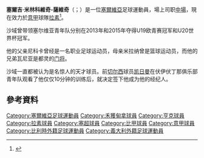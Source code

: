 {{noteTA
|G1=Football
|G2=uefa
|G3=意甲
|T=zh-hans:塞尔吉·米林科维奇-萨维奇;zh-hk:沙治·米連高域-沙域;zh-tw:塞爾吉·米林科維奇-薩維奇;
|1=zh-hans:塞尔吉;zh-hk:沙治;zh-tw:塞爾吉;
|2=zh-hans:米林科维奇-萨维奇;zh-hk:米連高域-沙域;zh-tw:米林科維奇-薩維奇;
|3=zh-hans:萨维奇;zh-hk:沙域;zh-tw:薩維奇;
|4=zh-hans:伏伊伏丁那;zh-hk:禾獲甸拿;zh-tw:佛伊弗迪納;
}}
{{Infobox football biography
| name = 塞爾吉·米林科維奇-薩維奇<br>Sergej Milinković-Savić
| image = Milinković-Savić 2018.jpg
| caption = 
| fullname = Sergej Milinković-Savić
| birth_date = {{Birth date and age|1995|02|27|df=y}}
| birth_place = [[西班牙|西班牙]][[萊里達|萊里達]]
| height = 1.92m
| position = [[中場|中場]]
| currentclub = [[拉素體育會|拉素]]
| clubnumber = 21
| youthyears1 = 
| youthclubs1 = [[格拉茨AK|格拉茨AK]]
| youthyears2 = 2006–2013
| youthclubs2 = [[伏伊伏丁那足球俱乐部|伏伊伏丁那]]
| years1 = 2013–2014
| clubs1 = [[伏伊伏丁那足球俱乐部|伏伊伏丁那]]
| caps1 = 13
| goals1 = 3
| years2 = 2014–2015
| clubs2 = [[皇家亨克體育會|亨克]]
| caps2 = 24
| goals2 = 5
| years3 = 2015–
| clubs3 = [[拉素體育會|拉素]]
| caps3 = 185
| goals3 = 35
| nationalyears1 = 2013–2014
| nationalteam1 = [[塞爾維亞19歲以下國家足球隊|塞爾維亞U19]]
| nationalcaps1 = 14
| nationalgoals1 = 4
| nationalyears2 = 2014–2015
| nationalteam2 = {{le|塞爾維亞20歲以下國家足球隊|Serbia national under-20 football team|塞爾維亞U20}}
| nationalcaps2 = 11
| nationalgoals2 = 1
| nationalyears3 = 2014–2017
| nationalteam3 = [[塞爾維亞21歲以下國家足球隊|塞爾維亞U21]]
| nationalcaps3 = 12
| nationalgoals3 = 4
| nationalyears4 = 2017–
| nationalteam4 = [[塞爾維亞國家足球隊|塞爾維亞]]
| nationalcaps4 = 2
| nationalgoals4 = 0
| pcupdate = 2018年3月11日
| ntupdate = 2017年11月14日
}}

'''塞爾吉·米林科維奇-薩維奇'''（{{lang-sr|'''Sergej Milinković-Savić'''}}；{{bd|1995年|2月27日}}）是一位[[塞爾維亞|塞爾維亞]]足球運動員，場上司职[[中場|中場]]，現在效力於[[意大利足球甲級聯賽|意甲]]球隊[[拉素體育會|拉素]]<ref>{{Cite web | url=https://soccer.hupu.com/g/players/sergejmilinkovicsavic-3465239.html | title=塞尔盖-米林科维奇-萨维奇 | language=中文 | publisher=hupu.com | date=6 Aug 2015 | accessdate=6 Aug 2014 | archive-date=2020-08-10 | archive-url=https://web.archive.org/web/20200810042500/https://soccer.hupu.com/g/players/sergejmilinkovicsavic-3465239.html }}</ref>。

沙域曾带领塞尔维亚青年队分别在2013年和2015年夺得U19欧青赛冠军和U20世界杯冠军。

他的父亲尼科卡曾经是一名职业足球运动员，母亲米拉纳曾是篮球运动员，而他的兄弟瓦尼亚是都灵的[[门将|门将]]。

沙域一直都被认为是名惊人的天才球员。前[[切尔西|切尔西]]球员[[凯日曼|凯日曼]]在伏伊伏丁那俱乐部青年队观看了他仅仅10分钟的训练后，就决定签下他成为他的经纪人。

==參考資料==
{{Reflist}}

{{拉素球員名單}}
{{2018年世界盃足球賽塞爾維亞參賽名單}}

{{DEFAULTSORT:Milinkovic-Savic, Sergej}}
[[Category:塞爾維亞足球運動員|Category:塞爾維亞足球運動員]]
[[Category:禾獲甸拿球員|Category:禾獲甸拿球員]]
[[Category:亨克球員|Category:亨克球員]]
[[Category:拉素球員|Category:拉素球員]]
[[Category:塞超球員|Category:塞超球員]]
[[Category:比甲球員|Category:比甲球員]]
[[Category:意甲球員|Category:意甲球員]]
[[Category:比利時外籍足球運動員|Category:比利時外籍足球運動員]]
[[Category:義大利外籍足球運動員|Category:義大利外籍足球運動員]]